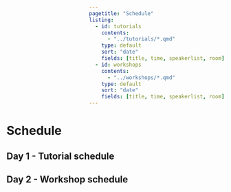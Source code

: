 ```yaml
---
pagetitle: "Schedule"
listing:
  - id: tutorials 
    contents: 
      - "../tutorials/*.qmd"
    type: default
    sort: "date"
    fields: [title, time, speakerlist, room]
  - id: workshops
    contents: 
      - "../workshops/*.qmd"
    type: default
    sort: "date"
    fields: [title, time, speakerlist, room]
---
```


:::::: {.grid style="width: 100vw;  transform: translateX(-20%);"}
::: {#sponsors_banner .g-col-12 .title}
# Schedule
:::

::: {.g-col-8 style="grid-column-start: 3"}
## Day 1 - Tutorial schedule
:::

::: {#tutorials .g-col-8 style="grid-column-start: 3"}
:::

::: {.g-col-8 style="grid-column-start: 3"}
## Day 2 - Workshop schedule
:::


::: {#workshops .g-col-8 style="grid-column-start: 3"}
:::

<div>

</div>
::::::
